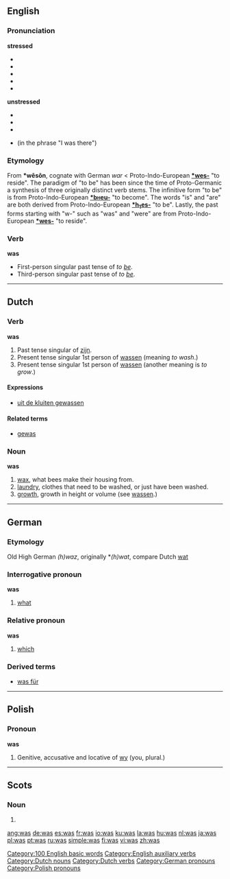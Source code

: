 {{see|wąs}}
{{wikipedia}}
==English==

{{rank|in|I|that|8|was|he|his|with}}

===Pronunciation===
'''stressed'''
*{{IPA|/wɒz/, /wʌz/}}
*{{SAMPA|/wQz/, /wVz/}}
*{{AHD|wŏz, wŭz}}
*{{audio|en-us-was-stressed.ogg|Audio (US)}}
*{{Rhymes|ɒz}}

'''unstressed'''
*{{IPA|/wəz/}}
*{{SAMPA|/w@z/}}
*{{AHD|wəz}}
*{{audio|en-us-was-unstressed.ogg|Audio (US)}} (in the phrase "I was there")

===Etymology===
From {{Ger.}} '''*wêsôn''', cognate with German ''war'' < Proto-Indo-European '''[[Wiktionary Appendix:Proto-Indo-European roots|*wes-]]''' "to reside". The paradigm of "to be" has been since the time of Proto-Germanic a synthesis of three originally distinct verb stems. The infinitive form "to be" is from Proto-Indo-European '''[[Wiktionary Appendix:Proto-Indo-European roots|*b<font size=-2>H</font>eu-]]''' "to become". The words "is" and "are" are both derived from Proto-Indo-European '''[[Wiktionary Appendix:Proto-Indo-European roots|*h<sub>1</sub>es-]]''' "to be". Lastly, the past forms starting with "w-" such as "was" and "were" are from Proto-Indo-European '''[[Wiktionary Appendix:Proto-Indo-European roots|*wes-]]''' "to reside".

===Verb===
'''was'''

* First-person singular past tense of ''to [[be]]''.
* Third-person singular past tense of ''to [[be]]''.

[[Category:100 English basic words]]
[[Category:English auxiliary verbs]]

----

==Dutch==
===Verb===
'''was'''

# Past tense singular of [[zijn]].
# Present tense singular 1st person of [[wassen]] (meaning ''to wash''.)
# Present tense singular 1st person of [[wassen]] (another meaning is ''to grow''.)

====Expressions====
*[[uit de kluiten gewassen]]

====Related terms====
*[[gewas]] {{n}}

===Noun===
'''was'''

# [[wax]], what bees make their housing from.
# [[laundry]], clothes that need to be washed, or just have been washed.
# [[growth]], growth in height or volume (see [[wassen]].)

[[Category:Dutch nouns]]
[[Category:Dutch verbs]]

----

==German==
===Etymology===
Old High German ''(h)waz'', originally *''(h)wat'', compare Dutch [[wat]]

===Interrogative pronoun===
'''was'''
# [[what]]

===Relative pronoun===
'''was'''
# [[which]]

===Derived terms===
*[[was für]]

[[Category:German pronouns]]

----

==Polish==
===Pronoun===
'''was'''

# Genitive, accusative and locative of [[wy]] (you, plural.)

[[Category:Polish pronouns]]

----

==Scots==

===Noun===
{{sco-pl}}
# {{plural of|[[wa]]|lang=Scots}}

[[ang:was]]
[[de:was]]
[[es:was]]
[[fr:was]]
[[io:was]]
[[ku:was]]
[[la:was]]
[[hu:was]]
[[nl:was]]
[[ja:was]]
[[pl:was]]
[[pt:was]]
[[ru:was]]
[[simple:was]]
[[fi:was]]
[[vi:was]]
[[zh:was]]